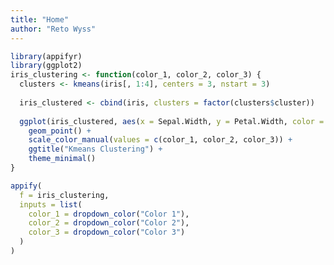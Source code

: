 ```yaml
---
title: "Home"
author: "Reto Wyss"
---
```


```r
library(appifyr)
library(ggplot2)
iris_clustering <- function(color_1, color_2, color_3) {
  clusters <- kmeans(iris[, 1:4], centers = 3, nstart = 3)
  
  iris_clustered <- cbind(iris, clusters = factor(clusters$cluster))
  
  ggplot(iris_clustered, aes(x = Sepal.Width, y = Petal.Width, color = clusters)) +
    geom_point() +
    scale_color_manual(values = c(color_1, color_2, color_3)) +
    ggtitle("Kmeans Clustering") + 
    theme_minimal()
}

appify(
  f = iris_clustering, 
  inputs = list(
    color_1 = dropdown_color("Color 1"),
    color_2 = dropdown_color("Color 2"),
    color_3 = dropdown_color("Color 3")
  )
)
```

